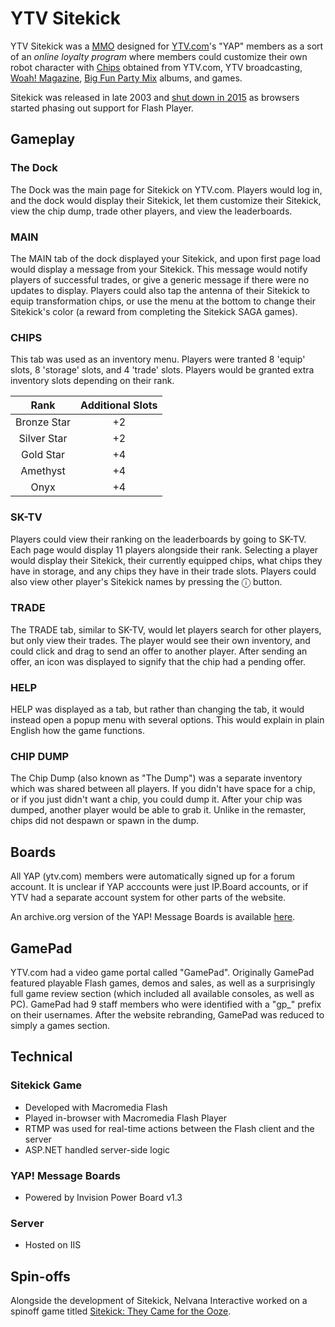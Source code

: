 # YTV Sitekick

YTV Sitekick was a [MMO](https://en.wikipedia.org/wiki/Massively_multiplayer_online_game) designed for [YTV.com](/docs/ytv/)'s "YAP" members as a sort of an *online loyalty program* where members could customize their own robot character with [Chips](/docs/features/chips/) obtained from YTV.com, YTV broadcasting, [Woah! Magazine](/docs/ytv/whoa_magazine/), [Big Fun Party Mix](/docs/ytv/bfpm/) albums, and games.

Sitekick was released in late 2003 and [shut down in 2015](/docs/ytv/ytv_sitekick/ytv_sitekick_closure/) as browsers started phasing out support for Flash Player.

## Gameplay

### The Dock
The Dock was the main page for Sitekick on YTV.com.  Players would log in, and the dock would display their Sitekick, let them customize their Sitekick, view the chip dump, trade other players, and view the leaderboards.

### MAIN
The MAIN tab of the dock displayed your Sitekick, and upon first page load would display a message from your Sitekick.  This message would notify players of successful trades, or give a generic message if there were no updates to display.  Players could also tap the antenna of their Sitekick to equip transformation chips, or use the menu at the bottom to change their Sitekick's color (a reward from completing the Sitekick SAGA games).

### CHIPS
This tab was used as an inventory menu.  Players were tranted 8 'equip' slots, 8 'storage' slots, and 4 'trade' slots.  Players would be granted extra inventory slots depending on their rank.

| Rank | Additional Slots |
|:----:|:----------------:|
| Bronze Star | +2 |
| Silver Star | +2 |
| Gold Star | +4 |
| Amethyst | +4 |
| Onyx | +4 |

### SK-TV
Players could view their ranking on the leaderboards by going to SK-TV.  Each page would display 11 players alongside their rank.  Selecting a player would display their Sitekick, their currently equipped chips, what chips they have in storage, and any chips they have in their trade slots.  Players could also view other player's Sitekick names by pressing the ⓘ button.

### TRADE
The TRADE tab, similar to SK-TV, would let players search for other players, but only view their trades.  The player would see their own inventory, and could click and drag to send an offer to another player.  After sending an offer, an icon was displayed to signify that the chip had a pending offer.

### HELP
HELP was displayed as a tab, but rather than changing the tab, it would instead open a popup menu with several options.  This would explain in plain English how the game functions.

### CHIP DUMP
The Chip Dump (also known as "The Dump") was a separate inventory which was shared between all players.  If you didn't have space for a chip, or if you just didn't want a chip, you could dump it.  After your chip was dumped, another player would be able to grab it.  Unlike in the remaster, chips did not despawn or spawn in the dump.

## Boards
All YAP (ytv.com) members were automatically signed up for a forum account.  It is unclear if YAP acccounts were just IP.Board accounts, or if YTV had a separate account system for other parts of the website.

An archive.org version of the YAP! Message Boards is available [here](https://web.archive.org/web/20040429162212/http://forums.ytv.com/boards/).

## GamePad
YTV.com had a video game portal called "GamePad".  Originally GamePad featured playable Flash games, demos and sales, as well as a surprisingly full game review section (which included all available consoles, as well as PC).  GamePad had 9 staff members who were identified with a "gp_" prefix on their usernames.  After the website rebranding, GamePad was reduced to simply a games section.

## Technical
### Sitekick Game
- Developed with Macromedia Flash
- Played in-browser with Macromedia Flash Player
- RTMP was used for real-time actions between the Flash client and the server
- ASP.NET handled server-side logic

### YAP! Message Boards
- Powered by Invision Power Board v1.3

### Server
- Hosted on IIS

## Spin-offs
Alongside the development of Sitekick, Nelvana Interactive worked on a spinoff game titled [Sitekick: They Came for the Ooze](/docs/gamepad/they_came_for_the_ooze/).